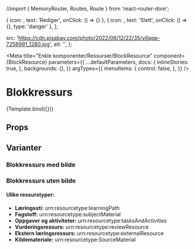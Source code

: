//import { MemoryRouter, Routes, Route } from 'react-router-dom';


  { icon: <Pencil />, text: 'Rediger', onClick: () => {} },
  { icon: <DeleteForever />, text: 'Slett', onClick: () => {}, type: 'danger' },
];


  src: 'https://cdn.pixabay.com/photo/2022/06/12/22/35/village-7258991_1280.jpg',
  alt: '',
};

<Meta
  title="Enkle komponenter/Ressurser/BlockResource"
  component={BlockResource}
  parameters={{
    ...defaultParameters,
    docs: {
      inlineStories: true,
    },
    backgrounds: {},
  }}
  argTypes={{
    menuItems: {
      control: false,
    },
  }}
/>


# Blokkressurs

<Canvas>
  <Story
    name="BlockResource"
    args={{
      id: '1234',
      link: '',
      title: 'Tittel til ressurs',
      resourceImage: {
        src: '',
        alt: '',
      },
      resourceTypes: [{ id: 'urn:resourcetype:learningPath', name: 'Læringssti' }],
      tags: tags,
    }}>
    {Template.bind({})}
  </Story>
</Canvas>

## Props

<ArgsTable story="BlockResource" />

## Varianter

### Blokkressurs med bilde

<Canvas>
  <BrowserRouter>
    <BlockResource
      id="2ae58e7d-ea25-49f0-b2a5-1f11830f8c04"
      key={'blockResource'}
      title="Helt Vanlig Tittel"
      resourceTypes={[{ id: 'urn:resourcetype:subjectMaterial', name: 'Fagstoff' }]}
      tags={tags}
      description={'Dette er for eksempel en fagbeskrivelse! Dersom den er for lang vil den bli forkortet'}
      resourceImage={resourceImage}
      link={''}
      menuItems={menuItems}
    />
  </BrowserRouter>
</Canvas>

### Blokkressurs uten bilde

<Canvas>
  <BrowserRouter>
    <BlockResource
      id="2ae58e7d-ea25-49f0-b2a5-1f11830f8c04"
      key={'blockResource'}
      title="Helt Vanlig Tittel"
      resourceTypes={[{ id: 'urn:resourcetype:subjectMaterial', name: 'Fagstoff' }]}
      tags={tags}
      description={'Dette er for eksempel en fagbeskrivelse! Dersom den er for lang vil den bli forkortet'}
      resourceImage={{
        src: '',
        alt: '',
      }}
      link={''}
      menuItems={menuItems}
    />
  </BrowserRouter>
</Canvas>

#### Ulike ressurstyper:

<ul>
  <li>
    <strong> Læringssti:</strong> urn:resourcetype:learningPath
  </li>
  <li>
    <strong>Fagstoff:</strong> urn:resourcetype:subjectMaterial
  </li>
  <li>
    <strong>Oppgaver og aktiviteter:</strong> urn:resourcetype:tasksAndActivities
  </li>
  <li>
    <strong>Vurderingsressurs:</strong> urn:resourcetype:reviewResource
  </li>
  <li>
    <strong>Ekstern læringsressurs:</strong> urn:resourcetype:externalResource
  </li>
  <li>
    <strong>Kildemateriale:</strong> urn:resourcetype:SourceMaterial
  </li>
</ul>
